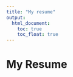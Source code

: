 ```yaml
---
title: "My resume"
output: 
  html_document:
    toc: true
    toc_float: true
---
```


# My Resume
